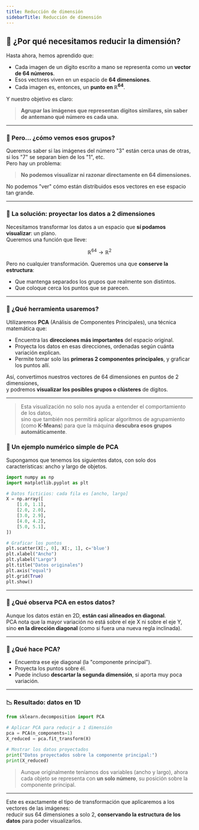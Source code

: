 ```yaml
---
title: Reducción de dimensión
sidebarTitle: Reducción de dimensión
---
```


<link
  rel="stylesheet"
  href="https://cdn.jsdelivr.net/npm/katex/dist/katex.css"
/>



## 🔽 ¿Por qué necesitamos reducir la dimensión?

Hasta ahora, hemos aprendido que:

- Cada imagen de un dígito escrito a mano se representa como un **vector de 64 números**.
- Esos vectores viven en un espacio de **64 dimensiones**.
- Cada imagen es, entonces, un **punto en $\mathbb{R}^{64}$**.

Y nuestro objetivo es claro:

> **Agrupar las imágenes que representan dígitos similares, sin saber de antemano qué número es cada una.**

---

### 👀 Pero... ¿cómo vemos esos grupos?

Queremos saber si las imágenes del número "3" están cerca unas de otras, si los "7" se separan bien de los "1", etc.  
Pero hay un problema:

> **No podemos visualizar ni razonar directamente en 64 dimensiones.**

No podemos "ver" cómo están distribuidos esos vectores en ese espacio tan grande.

---

### 🎯 La solución: proyectar los datos a 2 dimensiones

Necesitamos transformar los datos a un espacio que **sí podamos visualizar**: un plano.  
Queremos una función que lleve:

```math
\mathbb{R}^{64} \longrightarrow \mathbb{R}^2
```

Pero no cualquier transformación. Queremos una que **conserve la estructura**:  
- Que mantenga separados los grupos que realmente son distintos.
- Que coloque cerca los puntos que se parecen.

---

### 🧠 ¿Qué herramienta usaremos?

Utilizaremos **PCA** (Análisis de Componentes Principales), una técnica matemática que:

- Encuentra las **direcciones más importantes** del espacio original.
- Proyecta los datos en esas direcciones, ordenadas según cuánta variación explican.
- Permite tomar solo las **primeras 2 componentes principales**, y graficar los puntos allí.

Así, convertimos nuestros vectores de 64 dimensiones en puntos de 2 dimensiones,  
y podremos **visualizar los posibles grupos o clústeres** de dígitos.

---

> Esta visualización no solo nos ayuda a entender el comportamiento de los datos,  
> sino que también nos permitirá aplicar algoritmos de agrupamiento (como **K-Means**) para que la máquina **descubra esos grupos automáticamente**.


### 🧮 Un ejemplo numérico simple de PCA

Supongamos que tenemos los siguientes datos, con solo dos características: ancho y largo de objetos.

```python
import numpy as np
import matplotlib.pyplot as plt

# Datos ficticios: cada fila es [ancho, largo]
X = np.array([
    [1.0, 1.1],
    [2.0, 2.0],
    [3.0, 2.9],
    [4.0, 4.2],
    [5.0, 5.1],
])

# Graficar los puntos
plt.scatter(X[:, 0], X[:, 1], c='blue')
plt.xlabel("Ancho")
plt.ylabel("Largo")
plt.title("Datos originales")
plt.axis("equal")
plt.grid(True)
plt.show()
```

---

### 🧠 ¿Qué observa PCA en estos datos?

Aunque los datos están en 2D, **están casi alineados en diagonal**.  
PCA nota que la mayor variación no está sobre el eje X ni sobre el eje Y, sino **en la dirección diagonal** (como si fuera una nueva regla inclinada).

---

### 🎯 ¿Qué hace PCA?

- Encuentra ese eje diagonal (la "componente principal").
- Proyecta los puntos sobre él.
- Puede incluso **descartar la segunda dimensión**, si aporta muy poca variación.

---

### 📉 Resultado: datos en 1D

```python
from sklearn.decomposition import PCA

# Aplicar PCA para reducir a 1 dimensión
pca = PCA(n_components=1)
X_reduced = pca.fit_transform(X)

# Mostrar los datos proyectados
print("Datos proyectados sobre la componente principal:")
print(X_reduced)
```

> Aunque originalmente teníamos dos variables (ancho y largo), ahora cada objeto se representa con **un solo número**, su posición sobre la componente principal.

---

Este es exactamente el tipo de transformación que aplicaremos a los vectores de las imágenes:  
reducir sus 64 dimensiones a solo 2, **conservando la estructura de los datos** para poder visualizarlos.
